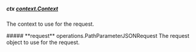 
##### **ctx** [context.Context](https://pkg.go.dev/context#Context)
The context to use for the request.

<Collapsible>
    ##### **request** operations.PathParameterJSONRequest
    The request object to use for the request.
    <Collapsible.Break/>
    <PathParameterJSONRequest/>
</Collapsible>

